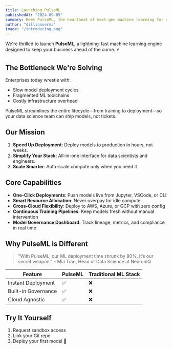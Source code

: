 ```yaml
---
title: Launching PulseML
publishedAt: "2024-09-05"
summary: Meet PulseML, the heartbeat of next-gen machine learning for enterprise agility.
author: "dillionverma"
image: "/introducing.png"
---
```


We're thrilled to launch **PulseML**, a lightning-fast machine learning engine designed to keep your business ahead of the curve. ⚡️

## The Bottleneck We're Solving

Enterprises today wrestle with:

- Slow model deployment cycles
- Fragmented ML toolchains
- Costly infrastructure overhead

PulseML streamlines the entire lifecycle—from training to deployment—so your data science team can ship models, not tickets.

## Our Mission

1. **Speed Up Deployment**: Deploy models to production in hours, not weeks.
2. **Simplify Your Stack**: All-in-one interface for data scientists and engineers.
3. **Scale Smarter**: Auto-scale compute only when you need it.

## Core Capabilities

- **One-Click Deployments**: Push models live from Jupyter, VSCode, or CLI
- **Smart Resource Allocation**: Never overpay for idle compute
- **Cross-Cloud Flexibility**: Deploy to AWS, Azure, or GCP with zero config
- **Continuous Training Pipelines**: Keep models fresh without manual intervention
- **Model Governance Dashboard**: Track lineage, metrics, and compliance in real time

## Why PulseML is Different

> "With PulseML, our ML deployment time shrunk by 80%. It’s our secret weapon." – Mia Tran, Head of Data Science at NeuronIQ

| Feature                  | PulseML | Traditional ML Stack |
| ------------------------ | ------- | -------------------- |
| Instant Deployment       | ✅      | ❌                   |
| Built-in Governance      | ✅      | ❌                   |
| Cloud Agnostic           | ✅      | ❌                   |

## Try It Yourself

1. Request sandbox access
2. Link your Git repo
3. Deploy your first model 🚀

